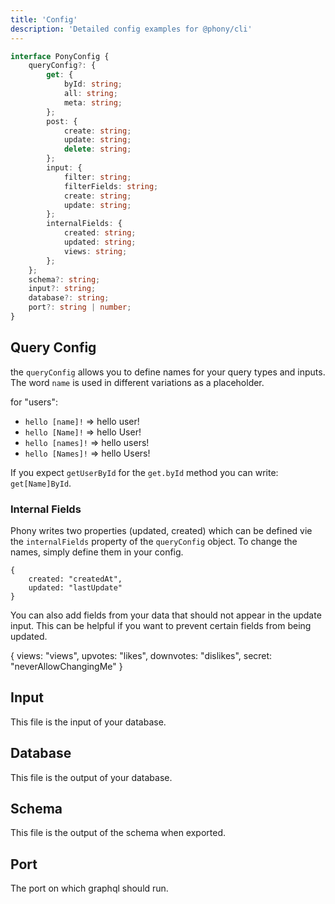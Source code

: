 ```yaml
---
title: 'Config'
description: 'Detailed config examples for @phony/cli'
---
```


```ts
interface PonyConfig {
	queryConfig?: {
		get: {
			byId: string;
			all: string;
			meta: string;
		};
		post: {
			create: string;
			update: string;
			delete: string;
		};
		input: {
			filter: string;
			filterFields: string;
			create: string;
			update: string;
		};
		internalFields: {
			created: string;
			updated: string;
			views: string;
		};
	};
	schema?: string;
	input?: string;
	database?: string;
	port?: string | number;
}
```

## Query Config

the `queryConfig` allows you to define names for your query types and inputs.
The word `name` is used in different variations as a placeholder.

for "users":

* `hello [name]!` => hello user!
* `hello [Name]!` => hello User!
* `hello [names]!` => hello users!
* `hello [Names]!` => hello Users!

If you expect `getUserById` for the `get.byId` method you can write: `get[Name]ById`.

### Internal Fields

Phony writes two properties (updated, created) which can be defined vie the
`internalFields` property of the `queryConfig` object.
To change the names, simply define them in your config.

```
{
	created: "createdAt",
	updated: "lastUpdate"
}
```

You can also add fields from your data that should not appear in the update
input. This can be helpful if you want to prevent certain fields from being
updated.

{
	views: "views",
	upvotes: "likes",
	downvotes: "dislikes",
	secret: "neverAllowChangingMe"
}

## Input

This file is the input of your database.

## Database

This file is the output of your database.

## Schema

This file is the output of the schema when exported.

## Port

The port on which graphql should run.
